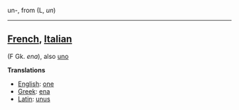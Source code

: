 un-, from (L, ''un'')

----

==[[French]], [[Italian]]== (F Gk. ''ena''), also [[uno]]

'''Translations'''

*[[English]]: [[one]]
*[[Greek]]: [[ena]]
*[[Latin]]: [[unus]]